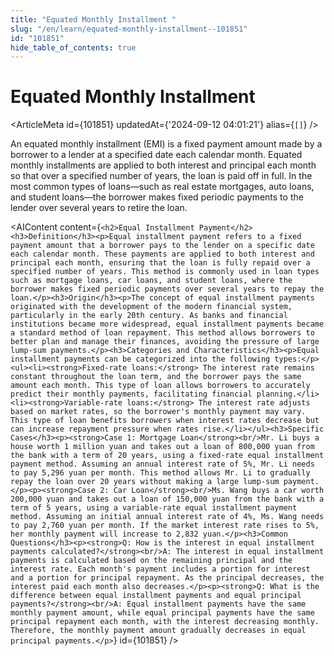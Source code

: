 ```yaml
---
title: "Equated Monthly Installment "
slug: "/en/learn/equated-monthly-installment--101851"
id: "101851"
hide_table_of_contents: true
---
```



# Equated Monthly Installment 

<ArticleMeta id={101851} updatedAt={'2024-09-12 04:01:21'} alias={`[]`} />
<div className='border-solid border-b border-t-0 my-4 border-[var(--ifm-color-gray-300)]' />

An equated monthly installment (EMI) is a fixed payment amount made by a borrower to a lender at a specified date each calendar month. Equated monthly installments are applied to both interest and principal each month so that over a specified number of years, the loan is paid off in full. In the most common types of loans—such as real estate mortgages, auto loans, and student loans—the borrower makes fixed periodic payments to the lender over several years to retire the loan.

<AIContent content={`<h2>Equal Installment Payment</h2><h3>Definition</h3><p>Equal installment payment refers to a fixed payment amount that a borrower pays to the lender on a specific date each calendar month. These payments are applied to both interest and principal each month, ensuring that the loan is fully repaid over a specified number of years. This method is commonly used in loan types such as mortgage loans, car loans, and student loans, where the borrower makes fixed periodic payments over several years to repay the loan.</p><h3>Origin</h3><p>The concept of equal installment payments originated with the development of the modern financial system, particularly in the early 20th century. As banks and financial institutions became more widespread, equal installment payments became a standard method of loan repayment. This method allows borrowers to better plan and manage their finances, avoiding the pressure of large lump-sum payments.</p><h3>Categories and Characteristics</h3><p>Equal installment payments can be categorized into the following types:</p><ul><li><strong>Fixed-rate loans:</strong> The interest rate remains constant throughout the loan term, and the borrower pays the same amount each month. This type of loan allows borrowers to accurately predict their monthly payments, facilitating financial planning.</li><li><strong>Variable-rate loans:</strong> The interest rate adjusts based on market rates, so the borrower's monthly payment may vary. This type of loan benefits borrowers when interest rates decrease but can increase repayment pressure when rates rise.</li></ul><h3>Specific Cases</h3><p><strong>Case 1: Mortgage Loan</strong><br/>Mr. Li buys a house worth 1 million yuan and takes out a loan of 800,000 yuan from the bank with a term of 20 years, using a fixed-rate equal installment payment method. Assuming an annual interest rate of 5%, Mr. Li needs to pay 5,296 yuan per month. This method allows Mr. Li to gradually repay the loan over 20 years without making a large lump-sum payment.</p><p><strong>Case 2: Car Loan</strong><br/>Ms. Wang buys a car worth 200,000 yuan and takes out a loan of 150,000 yuan from the bank with a term of 5 years, using a variable-rate equal installment payment method. Assuming an initial annual interest rate of 4%, Ms. Wang needs to pay 2,760 yuan per month. If the market interest rate rises to 5%, her monthly payment will increase to 2,832 yuan.</p><h3>Common Questions</h3><p><strong>Q: How is the interest in equal installment payments calculated?</strong><br/>A: The interest in equal installment payments is calculated based on the remaining principal and the interest rate. Each month's payment includes a portion for interest and a portion for principal repayment. As the principal decreases, the interest paid each month also decreases.</p><p><strong>Q: What is the difference between equal installment payments and equal principal payments?</strong><br/>A: Equal installment payments have the same monthly payment amount, while equal principal payments have the same principal repayment each month, with the interest decreasing monthly. Therefore, the monthly payment amount gradually decreases in equal principal payments.</p>`} id={101851} />
